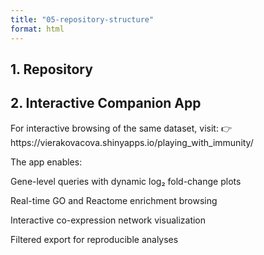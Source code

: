 ```yaml
---
title: "05-repository-structure"
format: html
---
```


## 1.  Repository



## 2.  Interactive Companion App

For interactive browsing of the same dataset, visit:
👉 https://vierakovacova.shinyapps.io/playing_with_immunity/

The app enables:

Gene-level queries with dynamic log₂ fold-change plots

Real-time GO and Reactome enrichment browsing

Interactive co-expression network visualization

Filtered export for reproducible analyses